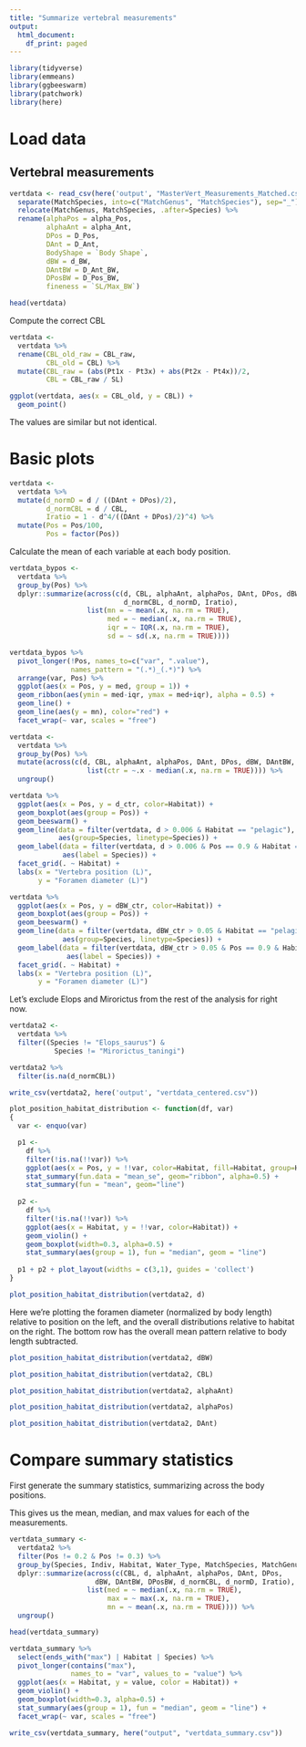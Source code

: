 ```yaml
---
title: "Summarize vertebral measurements"
output:
  html_document:
    df_print: paged
---
```


```r
library(tidyverse)
library(emmeans)
library(ggbeeswarm)
library(patchwork)
library(here)
```

# Load data

## Vertebral measurements

```r
vertdata <- read_csv(here('output', "MasterVert_Measurements_Matched.csv")) %>%
  separate(MatchSpecies, into=c("MatchGenus", "MatchSpecies"), sep="_") %>%
  relocate(MatchGenus, MatchSpecies, .after=Species) %>%
  rename(alphaPos = alpha_Pos,
         alphaAnt = alpha_Ant,
         DPos = D_Pos,
         DAnt = D_Ant,
         BodyShape = `Body Shape`,
         dBW = d_BW,
         DAntBW = D_Ant_BW,
         DPosBW = D_Pos_BW,
         fineness = `SL/Max_BW`)

head(vertdata)
```

Compute the correct CBL
```r
vertdata <-
  vertdata %>%
  rename(CBL_old_raw = CBL_raw,
         CBL_old = CBL) %>%
  mutate(CBL_raw = (abs(Pt1x - Pt3x) + abs(Pt2x - Pt4x))/2,
         CBL = CBL_raw / SL)
```

```r
ggplot(vertdata, aes(x = CBL_old, y = CBL)) +
  geom_point()
```
The values are similar but not identical.

# Basic plots

```r
vertdata <-
  vertdata %>%
  mutate(d_normD = d / ((DAnt + DPos)/2),
         d_normCBL = d / CBL,
         Iratio = 1 - d^4/((DAnt + DPos)/2)^4) %>%
  mutate(Pos = Pos/100,
         Pos = factor(Pos))
```

Calculate the mean of each variable at each body position.
```r
vertdata_bypos <-
  vertdata %>%
  group_by(Pos) %>%
  dplyr::summarize(across(c(d, CBL, alphaAnt, alphaPos, DAnt, DPos, dBW, DPosBW, DAntBW, 
                            d_normCBL, d_normD, Iratio), 
                   list(mn = ~ mean(.x, na.rm = TRUE),
                        med = ~ median(.x, na.rm = TRUE),
                        iqr = ~ IQR(.x, na.rm = TRUE),
                        sd = ~ sd(.x, na.rm = TRUE))))
```

```r
vertdata_bypos %>%
  pivot_longer(!Pos, names_to=c("var", ".value"),
               names_pattern = "(.*)_(.*)") %>%
  arrange(var, Pos) %>%
  ggplot(aes(x = Pos, y = med, group = 1)) +
  geom_ribbon(aes(ymin = med-iqr, ymax = med+iqr), alpha = 0.5) +
  geom_line() +
  geom_line(aes(y = mn), color="red") +
  facet_wrap(~ var, scales = "free")
```

```r
vertdata <-
  vertdata %>%
  group_by(Pos) %>%
  mutate(across(c(d, CBL, alphaAnt, alphaPos, DAnt, DPos, dBW, DAntBW, DPosBW, d_normD, d_normCBL, Iratio), 
                   list(ctr = ~.x - median(.x, na.rm = TRUE)))) %>%
  ungroup()
```

```r
vertdata %>%
  ggplot(aes(x = Pos, y = d_ctr, color=Habitat)) +
  geom_boxplot(aes(group = Pos)) +
  geom_beeswarm() +
  geom_line(data = filter(vertdata, d > 0.006 & Habitat == "pelagic"),
            aes(group=Species, linetype=Species)) +
  geom_label(data = filter(vertdata, d > 0.006 & Pos == 0.9 & Habitat == "pelagic"),
             aes(label = Species)) +
  facet_grid(. ~ Habitat) +
  labs(x = "Vertebra position (L)",
       y = "Foramen diameter (L)")
```

```r
vertdata %>%
  ggplot(aes(x = Pos, y = dBW_ctr, color=Habitat)) +
  geom_boxplot(aes(group = Pos)) +
  geom_beeswarm() +
  geom_line(data = filter(vertdata, dBW_ctr > 0.05 & Habitat == "pelagic"),
             aes(group=Species, linetype=Species)) +
  geom_label(data = filter(vertdata, dBW_ctr > 0.05 & Pos == 0.9 & Habitat == "pelagic"),
              aes(label = Species)) +
  facet_grid(. ~ Habitat) +
  labs(x = "Vertebra position (L)",
       y = "Foramen diameter (L)")
```

Let's exclude Elops and Mirorictus from the rest of the analysis for right now.
```r
vertdata2 <-
  vertdata %>%
  filter((Species != "Elops_saurus") &
           Species != "Mirorictus_taningi")
```

```r
vertdata2 %>%
  filter(is.na(d_normCBL))
```

```r
write_csv(vertdata2, here('output', "vertdata_centered.csv"))
```


```r
plot_position_habitat_distribution <- function(df, var) 
{
  var <- enquo(var)

  p1 <-
    df %>%
    filter(!is.na(!!var)) %>%
    ggplot(aes(x = Pos, y = !!var, color=Habitat, fill=Habitat, group=Habitat)) +
    stat_summary(fun.data = "mean_se", geom="ribbon", alpha=0.5) +
    stat_summary(fun = "mean", geom="line")
  
  p2 <-
    df %>%
    filter(!is.na(!!var)) %>%
    ggplot(aes(x = Habitat, y = !!var, color=Habitat)) +
    geom_violin() +
    geom_boxplot(width=0.3, alpha=0.5) +
    stat_summary(aes(group = 1), fun = "median", geom = "line")
  
  p1 + p2 + plot_layout(widths = c(3,1), guides = 'collect')  
}
```

```r
plot_position_habitat_distribution(vertdata2, d)
```
Here we're plotting the foramen diameter (normalized by body length) relative to position on the left, and the overall distributions relative to habitat on the right. The bottom row has the overall mean pattern relative to body length subtracted.

```r
plot_position_habitat_distribution(vertdata2, dBW)
```

```r
plot_position_habitat_distribution(vertdata2, CBL)
```

```r
plot_position_habitat_distribution(vertdata2, alphaAnt)
```

```r
plot_position_habitat_distribution(vertdata2, alphaPos)
```

```r
plot_position_habitat_distribution(vertdata2, DAnt)
```

# Compare summary statistics

First generate the summary statistics, summarizing across the body positions.

This gives us the mean, median, and max values for each of the measurements.
```r
vertdata_summary <-
  vertdata2 %>%
  filter(Pos != 0.2 & Pos != 0.3) %>%
  group_by(Species, Indiv, Habitat, Water_Type, MatchSpecies, MatchGenus, fineness) %>%
  dplyr::summarize(across(c(CBL, d, alphaAnt, alphaPos, DAnt, DPos, 
                     dBW, DAntBW, DPosBW, d_normCBL, d_normD, Iratio),
                   list(med = ~ median(.x, na.rm = TRUE),
                        max = ~ max(.x, na.rm = TRUE),
                        mn = ~ mean(.x, na.rm = TRUE)))) %>%
  ungroup()
```

```r
head(vertdata_summary)
```

```r
vertdata_summary %>%
  select(ends_with("max") | Habitat | Species) %>%
  pivot_longer(contains("max"),
               names_to = "var", values_to = "value") %>%
  ggplot(aes(x = Habitat, y = value, color = Habitat)) +
  geom_violin() +
  geom_boxplot(width=0.3, alpha=0.5) +
  stat_summary(aes(group = 1), fun = "median", geom = "line") +
  facet_wrap(~ var, scales = "free")
```

```r
write_csv(vertdata_summary, here("output", "vertdata_summary.csv"))
```
